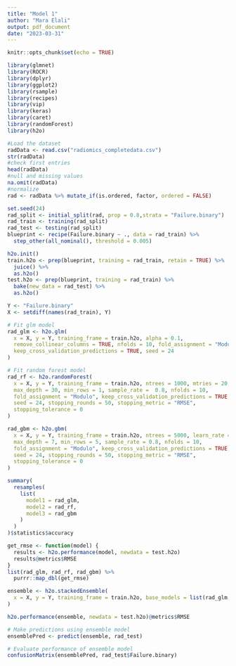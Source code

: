 ```yaml
---
title: "Model 1"
author: "Mara Elali"
output: pdf_document
date: "2023-03-31"
---
```


```r
knitr::opts_chunk$set(echo = TRUE)
```


```r
library(glmnet)
library(ROCR)   
library(dplyr)
library(ggplot2)
library(rsample)
library(recipes)
library(vip)
library(keras)
library(caret)
library(randomForest)
library(h2o)
```


```r
#Load the dataset
radData <- read.csv("radiomics_completedata.csv")
str(radData)
#check first entries
head(radData)
#null and missing values
na.omit(radData)
#normalize
rad <- radData %>% mutate_if(is.ordered, factor, ordered = FALSE)

```
```r
set.seed(24)
rad_split <- initial_split(rad, prop = 0.8,strata = "Failure.binary")
rad_train <- training(rad_split)
rad_test <- testing(rad_split)
blueprint <- recipe(Failure.binary ~ ., data = rad_train) %>%
  step_other(all_nominal(), threshold = 0.005)
```

```r
h2o.init()
train.h2o <- prep(blueprint, training = rad_train, retain = TRUE) %>%
  juice() %>%
  as.h2o()
test.h2o <- prep(blueprint, training = rad_train) %>%
  bake(new_data = rad_test) %>%
  as.h2o()
```

```r
Y <- "Failure.binary"
X <- setdiff(names(rad_train), Y)
```

```r
# Fit glm model
rad_glm <- h2o.glm(
  x = X, y = Y, training_frame = train.h2o, alpha = 0.1,
  remove_collinear_columns = TRUE, nfolds = 10, fold_assignment = "Modulo",
  keep_cross_validation_predictions = TRUE, seed = 24
)

```

```r
# Fit random forest model
rad_rf <- h2o.randomForest(
  x = X, y = Y, training_frame = train.h2o, ntrees = 1000, mtries = 20,
  max_depth = 30, min_rows = 1, sample_rate =  0.8, nfolds = 10,
  fold_assignment = "Modulo", keep_cross_validation_predictions = TRUE,
  seed = 24, stopping_rounds = 50, stopping_metric = "RMSE",
  stopping_tolerance = 0
)
```

```r
rad_gbm <- h2o.gbm(
  x = X, y = Y, training_frame = train.h2o, ntrees = 5000, learn_rate = 0.01,
  max_depth = 7, min_rows = 5, sample_rate = 0.8, nfolds = 10,
  fold_assignment = "Modulo", keep_cross_validation_predictions = TRUE,
  seed = 24, stopping_rounds = 50, stopping_metric = "RMSE",
  stopping_tolerance = 0
)
```

```r
summary(
  resamples(
    list(
      model1 = rad_glm,
      model2 = rad_rf,
      model3 = rad_gbm
    )
  )
)$statistics$accuracy
```

```r
get_rmse <- function(model) {
  results <- h2o.performance(model, newdata = test.h2o)
  results@metrics$RMSE
}
list(rad_glm, rad_rf, rad_gbm) %>%
  purrr::map_dbl(get_rmse)

ensemble <- h2o.stackedEnsemble(
  x = X, y = Y, training_frame = train.h2o, base_models = list(rad_glm, rad_rf, rad_gbm)
)

h2o.performance(ensemble, newdata = test.h2o)@metrics$RMSE
```

```r
# Make predictions using ensemble model
ensemblePred <- predict(ensemble, rad_test)

# Evaluate performance of ensemble model
confusionMatrix(ensemblePred, rad_test$Failure.binary)
```
